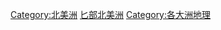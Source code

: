 {{Commonscat|Geography of North America}}

{{DEFAULTSORT:②劃⼔部北美洲}}
[[Category:北美洲|Category:北美洲]]
[[Category:美洲地理|⼔部北美洲]]
[[Category:各大洲地理|Category:各大洲地理]]